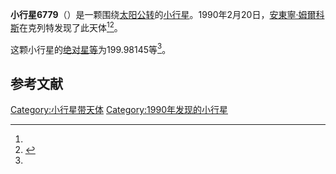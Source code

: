 {{Infobox planet
| bgcolour = #FFFFC0
| name = 6779 Perrine
| symbol = 
| image = 
| caption = 
| discovery = yes
| discovery_ref = 
| discoverer = [[安東寧·姆爾科斯|安東寧·姆爾科斯]]
| discovery_site = [[克列特|克列特]] 
| discovered = 1990年2月20日
| designations = yes
| mp_name = 
| named_after = 
| alt_names = 1990 DM1/ 1973 EH
| mp_category = [[主带小行星|主带小行星]]
| orbit_ref = <ref name="a">[http://ssd.jpl.nasa.gov/sbdb.cgi?sstr=6779 6779 Perrine] {{Wayback|url=http://ssd.jpl.nasa.gov/sbdb.cgi?sstr=6779 |date=20210902233608 }}，小行星數據庫瀏覽器（JPL Small-Body Database Browser）－[[美国国家航空航天局|美国国家航空航天局]]喷气推进实验室</ref>
| epoch = 2456400.5 (2013年4月18日更新)
| aphelion = {{convert|2.5006127|AU|km|3|abbr=on|lk=out}}
| perihelion = {{convert|2.0125111|AU|km|3|abbr=on}}
| semimajor = {{convert|2.2565619|AU|km|3|abbr=on}}
| eccentricity = 0.1081516
| period = 1238.138675 [[日|日]]<br />3.39[[儒略年|儒略年]]
| avg_speed = 
| inclination = 1.84712
| asc_node = 314.21646
| mean_anomaly = 
| arg_peri = 199.98145
| satellites = 
| physical_characteristics = yes
| dimensions = 
| mass = 
| density = 
| surface_grav = 
| escape_velocity = 
| sidereal_day = 
| axial_tilt = 
| pole_ecliptic_lat = 
| pole_ecliptic_lon = 
| albedo = 
| temperatures= 
| temp_name1 = 
| mean_temp_1 = 
| max_temp_1 = 
| temp_name2 = 
| max_temp_2 = 
| spectral_type = 
| abs_magnitude = 199.98145
}}

'''小行星6779'''（{{lang-en|6779 Perrine}}）是一颗围绕[[太阳|太阳]][[公转|公转]]的[[小行星|小行星]]。1990年2月20日，[[安東寧·姆爾科斯|安東寧·姆爾科斯]]在克列特发现了此天体<ref name="a" /><ref>{{cite news|title=小行星列表|url=http://cfa-www.harvard.edu/iau/lists/NumberedMPs.txt|accessdate=2013-07-08|newspaper=哈佛大学|archive-date=2008-05-17|archive-url=https://web.archive.org/web/20080517010638/http://cfa-www.harvard.edu/iau/lists/NumberedMPs.txt|dead-url=no}}</ref>。

这颗小行星的[[绝对星等|绝对星等]]为199.98145等<ref name="a" />。

==参考文献==
{{reflist}}
{{Minor Planet Number|[[小行星6778|小行星6778]]|[[小行星6780|小行星6780]]}}

{{小天体}}

[[Category:小行星带天体|Category:小行星带天体]]
[[Category:1990年发现的小行星|Category:1990年发现的小行星]]

{{asteroid-stub}}